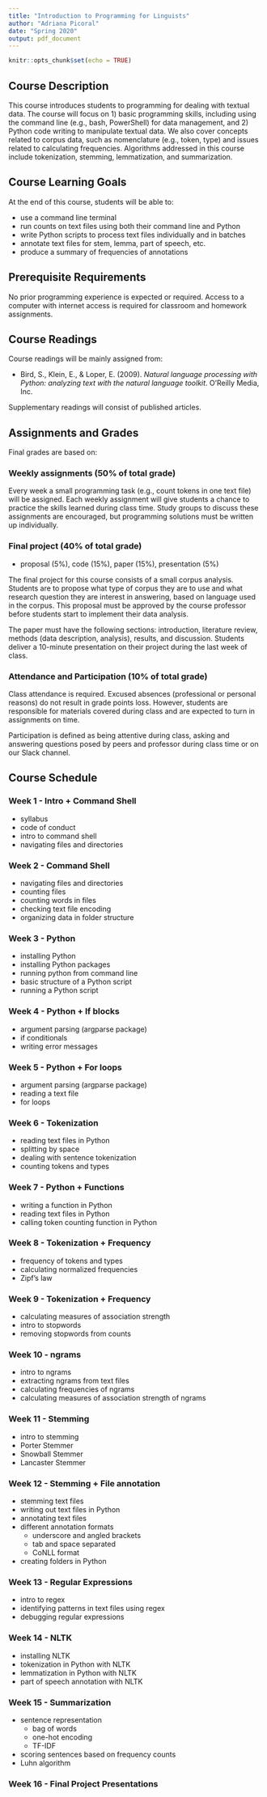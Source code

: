 ```yaml
---
title: "Introduction to Programming for Linguists"
author: "Adriana Picoral"
date: "Spring 2020"
output: pdf_document
---
```


```r
knitr::opts_chunk$set(echo = TRUE)
```

## Course Description

This course introduces students to programming for dealing with textual data. The course will focus on 1) basic programming skills, including using the command line (e.g., bash, PowerShell) for data management, and 2) Python code writing to manipulate textual data. We also cover concepts related to corpus data, such as nomenclature (e.g., token, type) and issues related to calculating frequencies. Algorithms addressed in this course include tokenization, stemming, lemmatization, and summarization. 

## Course Learning Goals 

At the end of this course, students will be able to:

  - use a command line terminal
  - run counts on text files using both their command line and Python
  - write Python scripts to process text files individually and in batches
  - annotate text files for stem, lemma, part of speech, etc.
  - produce a summary of frequencies of annotations

## Prerequisite Requirements

No prior programming experience is expected or required. Access to a computer with internet access is required for classroom and homework assignments.

## Course Readings

Course readings will be mainly assigned from:

  - Bird, S., Klein, E., \& Loper, E. (2009). *Natural language processing with Python: analyzing text with the natural language toolkit*. O'Reilly Media, Inc.
  
Supplementary readings will consist of published articles.

## Assignments and Grades

Final grades are based on:

### Weekly assignments (50% of total grade)

Every week a small programming task (e.g., count tokens in one text file) will be assigned. Each weekly assignment will give students a chance to practice the skills learned during class time. Study groups to discuss these assignments are encouraged, but programming solutions must be written up individually.

### Final project (40% of total grade)

  - proposal (5%), code (15%), paper (15%), presentation (5%)

The final project for this course consists of a small corpus analysis. Students are to propose what type of corpus they are to use and what research question they are interest in answering, based on language used in the corpus. This proposal must be approved by the course professor before students start to implement their data analysis. 

The paper must have the following sections: introduction, literature review, methods (data description, analysis), results, and discussion. Students deliver a 10-minute presentation on their project during the last week of class.

### Attendance and Participation (10% of total grade)

Class attendance is required. Excused absences (professional or personal reasons) do not result in grade points loss. However, students are responsible for materials covered during class and are expected to turn in assignments on time.

Participation is defined as being attentive during class, asking and answering questions posed by peers and professor during class time or on our Slack channel.

## Course Schedule

### Week 1 - Intro + Command Shell

  - syllabus
  - code of conduct
  - intro to command shell 
  - navigating files and directories
  
### Week 2 - Command Shell

  - navigating files and directories
  - counting files 
  - counting words in files
  - checking text file encoding
  - organizing data in folder structure
  
### Week 3 - Python

  - installing Python
  - installing Python packages
  - running python from command line
  - basic structure of a Python script
  - running a Python script
  
### Week 4 - Python + If blocks

  - argument parsing (argparse package) 
  - if conditionals
  - writing error messages

### Week 5 - Python + For loops

  - argument parsing (argparse package) 
  - reading a text file
  - for loops
  
### Week 6 - Tokenization

  - reading text files in Python
  - splitting by space
  - dealing with sentence tokenization
  - counting tokens and types
  
### Week 7 - Python + Functions

  - writing a function in Python
  - reading text files in Python
  - calling token counting function in Python
  
### Week 8 - Tokenization + Frequency

  - frequency of tokens and types
  - calculating normalized frequencies
  - Zipf's law
  
### Week 9 - Tokenization + Frequency

  - calculating measures of association strength
  - intro to stopwords
  - removing stopwords from counts

### Week 10 - ngrams

  - intro to ngrams
  - extracting ngrams from text files
  - calculating frequencies of ngrams
  - calculating measures of association strength of ngrams
  
### Week 11 - Stemming

  - intro to stemming 
  - Porter Stemmer
  - Snowball Stemmer
  - Lancaster Stemmer

### Week 12 - Stemming + File annotation

  - stemming text files
  - writing out text files in Python
  - annotating text files
  - different annotation formats
    - underscore and angled brackets 
    - tab and space separated
    - CoNLL format
  - creating folders in Python
  
### Week 13 - Regular Expressions

  - intro to regex
  - identifying patterns in text files using regex
  - debugging regular expressions

### Week 14 - NLTK

  - installing NLTK
  - tokenization in Python with NLTK
  - lemmatization in Python with NLTK
  - part of speech annotation with NLTK
  
### Week 15 - Summarization

  - sentence representation
    - bag of words
    - one-hot encoding
    - TF-IDF
  - scoring sentences based on frequency counts
  - Luhn algorithm
  
### Week 16 - Final Project Presentations
